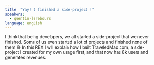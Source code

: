 ```yaml
---
title: "Yay! I finished a side-project !"
speakers:
  - quentin-lerebours
language: english
---
```

I think that being developers, we all started a side-project that we never finished. Some of us even started a lot of projects and finished none of them :sweat_smile: 
In this REX I will explain how I built TraveledMap.com, a side-project I created for my own usage first, and that now has 8k users and generates revenues.
